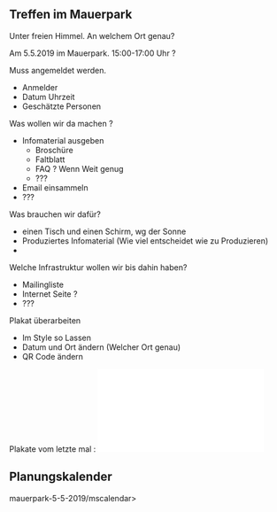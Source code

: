 == Treffen im Mauerpark ==

Unter freien Himmel. An welchem Ort genau?

Am 5.5.2019 im Mauerpark. 15:00-17:00 Uhr ?

Muss angemeldet werden. 
* Anmelder
* Datum Uhrzeit
* Geschätzte Personen

Was wollen wir da machen ?
* Infomaterial ausgeben
** Broschüre
** Faltblatt
** FAQ ? Wenn Weit genug
** ???
* Email einsammeln
* ???

Was brauchen wir dafür?
* einen Tisch und einen Schirm, wg der Sonne
* Produziertes Infomaterial (Wie viel entscheidet wie zu Produzieren)
* 


Welche Infrastruktur wollen wir bis dahin haben?
* Mailingliste
* Internet Seite ?
* ???

Plakat überarbeiten
* Im Style so Lassen
* Datum und Ort ändern (Welcher Ort genau)
* QR Code ändern

Plakate vom letzte mal : [[Datei:Plakat-Neuköln.pdf|mini|center]]

== Planungskalender ==
<mscalendar>mauerpark-5-5-2019/mscalendar>